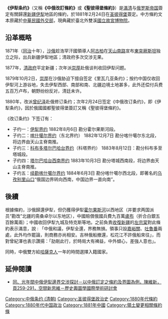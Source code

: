 {{unreferenced|time=2013-8-12}}
{{Wikisource}}
'''《伊犁条约》'''（又稱'''《中俄改訂條約》'''或'''《聖彼得堡條約》'''）是[[滿清|滿清]]与[[俄罗斯帝国|俄罗斯帝国]]簽定有關歸還[[新疆|新疆]][[伊犁|伊犁]]地區的條約，於1881年2月24日在[[圣彼得堡|圣彼得堡]]簽定。中方條約文本原藏於[[中華民國外交部|中華民國外交部]]，現典藏於臺北外雙溪[[國立故宮博物院|國立故宮博物院]]。

== 沿革概略 ==
1871年（[[同治|同治]]十年），[[沙俄|沙俄]]趁浩罕汗國領導人[[阿古柏|阿古柏]]在[[天山南路|天山南路]]宣布[[東突厥斯坦|東突厥斯坦]]独立之际，出兵新疆伊犁地區；清政府多次交涉无果。

1877年，[[清政府|清政府]]平定新疆；次年派[[崇厚|崇厚]]赴俄谈判收回伊犁问题。

1879年10月2日，[[崇厚|崇厚]]在沙俄胁迫下擅自签定《里瓦几亚条约》；按约中国仅收回伊犁河上游谷地，失去伊犁西部、南部和南、北疆边境土地甚多，此外还偿付兵费五百万卢布，朝野纷纷反对，清廷未许。

1880年，改派[[曾纪泽|曾纪泽]]赴俄修订条约；次年2月24日签定《中俄改订条约》，即《伊犁条约》，因於俄國國都聖彼得堡簽訂又稱《聖彼得堡條約》。

《改订条约》下签订有：
* 子约一：[[伊犁界约|伊犁界约]] 1882年8月6日 勘分霍尔果斯河段。
* 子约二：[[喀什噶尔界约|喀什噶尔界约]]（东北界约） 1882年12月7日 勘分喀什噶尔东北段，将边界由天山主脊南推。
* 子约三：[[科布多塔尔巴哈台界约|科布多塔尔巴哈台界约]]（科塔界约） 1883年8月12日：勘分科布多至塔城段。
* 子约四：[[塔尔巴哈台西南界约|塔尔巴哈台西南界约]] 1883年10月3日 勘分塔城西南段，将边界由天山主脊南推。
* 子约五：[[续勘喀什噶尔界约|续勘喀什噶尔界约]] 1884年6月3日 勘分喀什噶尔西北段，即著名的[[乌孜别里山口|乌孜别里山口]]“俄国边界转向西南，中国边界一直向南”。

== 後續 ==
根據條約，沙俄歸還伊犁，但仍獲得伊犁[[霍尔果斯河|霍尔果斯河]]以西地区（并要求两国派员“勘改”北疆的斋桑卓尔以东地区），中國賠償俄國兵費九百萬[[俄罗斯卢布|盧布]]（折合白銀五百餘萬兩）；中國收回伊犁九城及特克斯等地。之前負責[[清军收复新疆之战|收復新疆]]的[[左宗棠|左宗棠]]對此條約表示滿意，說 : 「中俄和議，伊犁全還，界務無損。領事只設[[嘉峪關|嘉峪關]]、[[吐魯番|吐魯番]]兩處，此外均作罷論，則商務亦尚相安。吉林俄船撤還，松花江不許俄船來往」，而對曾紀澤也表示讚揚：「劼剛此行，於時局大有裨益，中外傾心，差強人意也」。

同時，中俄雙方給[[哈薩克人|哈薩克人]]一年的時間選擇入籍國家。

== 延伸閱讀 ==
*[http://www.npm.gov.tw/hotnews/9711seminar/paper/dissertation/335000000e-i6z-460.pdf 同、光年間中俄伊犁邊界交涉探討－以中俄訂定之條約及界圖為例，陳維新，頁259-291，空間新思維－歷史輿圖學國際學術研討會] {{Wayback|url=http://www.npm.gov.tw/hotnews/9711seminar/paper/dissertation/335000000e-i6z-460.pdf |date=20180930023700 }}

[[Category:中俄条约_(清朝)|Category:中俄条约 (清朝)]]
[[Category:圣彼得堡政治史|Category:圣彼得堡政治史]]
[[Category:1880年代條約|Category:1880年代條約]]
[[Category:1880年代中国政治|Category:1880年代中国政治]]
[[Category:1881年中國|Category:1881年中國]]
[[Category:領土變更相關條約|Category:領土變更相關條約]]
[[Category:國立故宮博物院圖書文獻|條]]